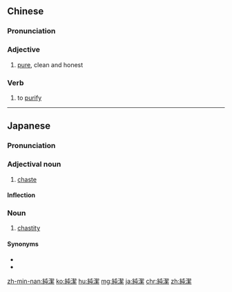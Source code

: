 {{also|纯洁}}
==Chinese==
{{zh-forms|s=纯洁}}

===Pronunciation===
{{zh-pron
|m=chúnjié
|c=seon4 git3
|h=pfs=sùn-kiet
|mn=sûn-kiat
|cat=a,v
}}

===Adjective===
{{zh-adj}}

# [[pure]], clean and honest

===Verb===
{{zh-verb}}

# to [[purify]]

{{zh-cat|Intermediate}}

----

==Japanese==
{{ja-kanjitab|じゅん|けつ|yomi=on}}

===Pronunciation===
{{ja-pron|じゅんけつ|y=on}}

===Adjectival noun===
{{ja-adj|infl=な|じゅんけつ}}

# [[chaste]]

====Inflection====
{{ja-na|じゅんけつ}}

===Noun===
{{ja-noun|じゅんけつ}}

# [[chastity]]

====Synonyms====
* {{ja-r|貞節|ていしゅく}}
* {{ja-r|性的禁欲|せいてき きんよく}}

[[zh-min-nan:純潔]]
[[ko:純潔]]
[[hu:純潔]]
[[mg:純潔]]
[[ja:純潔]]
[[chr:純潔]]
[[zh:純潔]]